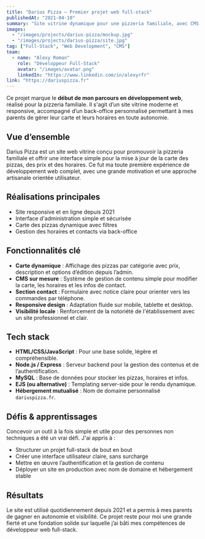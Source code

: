 ```yaml
---
title: "Darius Pizza – Premier projet web full-stack"
publishedAt: "2021-04-10"
summary: "Site vitrine dynamique pour une pizzeria familiale, avec CMS intégré"
images:
  - "/images/projects/darius-pizza/mockup.jpg"
  - "/images/projects/darius-pizza/site.jpg"
tag: ["Full-Stack", "Web Development", "CMS"]
team:
  - name: "Alexy Roman"
    role: "Développeur Full-Stack"
    avatar: "/images/avatar.png"
    linkedIn: "https://www.linkedin.com/in/alexyrfr"
link: "https://dariuspizza.fr"
---
```


Ce projet marque le **début de mon parcours en développement web**, réalisé pour la pizzeria familiale. Il s'agit d’un site vitrine moderne et responsive, accompagné d’un back-office personnalisé permettant à mes parents de gérer leur carte et leurs horaires en toute autonomie.

## Vue d’ensemble

Darius Pizza est un site web vitrine conçu pour promouvoir la pizzeria familiale et offrir une interface simple pour la mise à jour de la carte des pizzas, des prix et des horaires. Ce fut ma toute première expérience de développement web complet, avec une grande motivation et une approche artisanale orientée utilisateur.

## Réalisations principales

- Site responsive et en ligne depuis 2021
- Interface d'administration simple et sécurisée
- Carte des pizzas dynamique avec filtres
- Gestion des horaires et contacts via back-office

## Fonctionnalités clé

- **Carte dynamique** : Affichage des pizzas par catégorie avec prix, description et options d’édition depuis l’admin.
- **CMS sur mesure** : Système de gestion de contenu simple pour modifier la carte, les horaires et les infos de contact.
- **Section contact** : Formulaire avec notice claire pour orienter vers les commandes par téléphone.
- **Responsive design** : Adaptation fluide sur mobile, tablette et desktop.
- **Visibilité locale** : Renforcement de la notoriété de l'établissement avec un site professionnel et clair.

## Tech stack

- **HTML/CSS/JavaScript** : Pour une base solide, légère et compréhensible.
- **Node.js / Express** : Serveur backend pour la gestion des contenus et de l’authentification.
- **MySQL** : Base de données pour stocker les pizzas, horaires et infos.
- **EJS (ou alternative)** : Templating server-side pour le rendu dynamique.
- **Hébergement mutualisé** : Nom de domaine personnalisé `dariuspizza.fr`.

## Défis & apprentissages

Concevoir un outil à la fois simple et utile pour des personnes non techniques a été un vrai défi. J'ai appris à :

- Structurer un projet full-stack de bout en bout
- Créer une interface utilisateur claire, sans surcharge
- Mettre en œuvre l’authentification et la gestion de contenu
- Déployer un site en production avec nom de domaine et hébergement stable

## Résultats

Le site est utilisé quotidiennement depuis 2021 et a permis à mes parents de gagner en autonomie et visibilité. Ce projet reste pour moi une grande fierté et une fondation solide sur laquelle j’ai bâti mes compétences de développeur web full-stack.